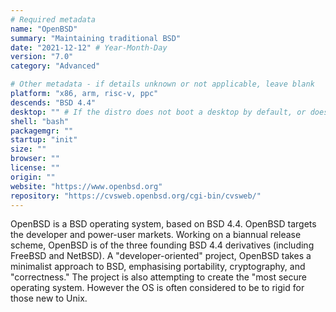 ```yaml
---
# Required metadata
name: "OpenBSD"
summary: "Maintaining traditional BSD"
date: "2021-12-12" # Year-Month-Day
version: "7.0"
category: "Advanced"

# Other metadata - if details unknown or not applicable, leave blank
platform: "x86, arm, risc-v, ppc"
descends: "BSD 4.4"
desktop: "" # If the distro does not boot a desktop by default, or doesn't ship one, leave 'desktop' blank
shell: "bash"
packagemgr: ""
startup: "init"
size: ""
browser: ""
license: ""
origin: ""
website: "https://www.openbsd.org"
repository: "https://cvsweb.openbsd.org/cgi-bin/cvsweb/"
---
```


OpenBSD is a BSD operating system, based on BSD 4.4. OpenBSD targets the developer and power-user markets. Working on a biannual release scheme, OpenBSD is of the three founding BSD 4.4 derivatives (including FreeBSD and NetBSD). A "developer-oriented" project, OpenBSD takes a minimalist approach to BSD, emphasising portability, cryptography, and "correctness." The project is also attempting to create the "most secure operating system. However the OS is often considered to be to rigid for those new to Unix.
